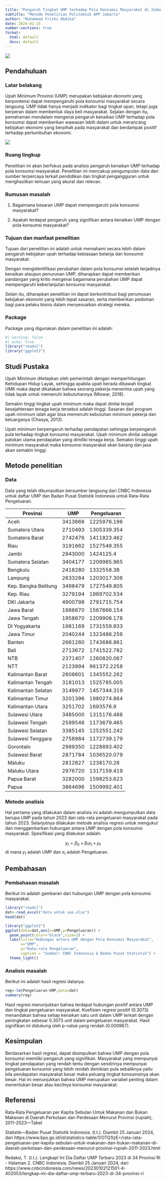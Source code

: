 ---
title: "Pengaruh Tingkat UMP terhadap Pola Konsumsi Masyarakat di Indonesia pada Tahun 2023"
subtitle: "Metode Penelitian Politeknik APP Jakarta"
author: "Muhammad Frizki Abdika"
date: 2024-01-25
number-sections: true
format:
  html: default
  docx: default
---

![](poltekapp.jpg)

## Pendahuluan

### Latar belakang

Upah Minimum Provinsi (UMP) merupakan kebijakan ekonomi yang berpontensi dapat mempengaruhi pola konsumsi masyarakat secara langsung. UMP tidak hanya menjadi indikator bagi tingkat upan, tetapi juga berperan dalam membentuk daya beli masyarakat. Sejalan dengan itu, pemahaman mendalam mengenai pengaruh kenaikan UMP terhadap pola konsumsi dapat memberikan wawasan lebih dalam untuk merancang kebijakan ekonomi yang berpihak pada masyarakat dan berdampak positif terhadap pertumbuhan ekonomi.

![](ump.jpeg)

### Ruang lingkup

Penelitian ini akan berfokus pada analisis pengaruh kenaikan UMP terhadap pola konsumsi masyarakat. Penelitian ini mencakup pengumpulan data dari sumber terpercaya terkait pendidikan dan tingkat pengangguran untuk menghasilkan temuan yang akurat dan relevan.

### Rumusan masalah

1. Bagaimana besaran UMP dapat mempengaruhi pola konsumsi masyarakat?

2. Apakah terdapat pengaruh yang signifikan antara kenaikan UMP dengan pola konsumsi masyarakat?

### Tujuan dan manfaat penelitian

Tujuan dari penelitian ini adalah untuk memahami secara lebih dalam pengaruh kebijakan upah terhadap kebiasaan belanja dan konsumsi masyarakat. 

Dengan mengidentifikasi perubahan dalam pola konsumsi setelah terjadinya kenaikan ataupun penurunan UMP, diharapkan dapat memberikan pandangan yang kritis mengenai bagaimana perubahan UMP dapat mempengaruhi keberlanjutan konsumsi masyarakat. 

Selain itu, diharapkan penelitian ini dapat berkontribusi bagi perumusan kebijakan ekonomi yang lebih tepat sasaran, serta memberikan pedoman bagi para pelaku bisnis dalam menyesuaikan strategi mereka.

### Package

Package yang digunakan dalam penelitian ini adalah:

```{r}
#| warning: false
#| echo: true
library("readxl")
library("ggplot2")
```

## Studi Pustaka

Upah Minimum ditetapkan oleh pemerintah dengan memperhitungan Kehidupan Hidup Layak, sehingga apabila upah berada dibawah tingkat UMK maka dapat dikatakan bahwa seorang pekerja menerima upah yang tidak layak untuk memenuhi kebutuhannya (Miswar, 2018). 

Semakin tinggi tingkat upah minimum maka dapat dinilai terjadi kesejahteraan tenaga kerja tersebut adalah tinggi. Sasaran dari program upah minimum ialah agar bisa memenuhi kebutuhan minimum pekerja dan keluarganya (Chasya, 2013). 

Upah minimum berpengaruh terhadap pendapatan sehingga berpengaruh pula terhadap tingkat konsumsi masyarakat. Upah minimum dinilai sebagai patokan utama pendapatan yang dimiliki tenaga kerja. Semakin tinggi upah minimum masyarakat maka konsumsi masyarakat akan barang dan jasa akan semakin tinggi. 

## Metode penelitian

### Data

Data yang telah dikumpulkan bersumber langsung dari CNBC Indonesia untuk daftar UMP dan Badan Pusat Statistik Indonesia untuk Rata-Rata Pengeluaran.

| Provinsi             | UMP          | Pengeluaran |
|----------------------|--------------|-------------|
| Aceh                 | 3413666      | 1225976.196 |
| Sumatera Utara       | 2710493      | 1305339.354 |
| Sumatera Barat       | 2742476      | 1411823.462 |
| Riau                 | 3191662      | 1527549.355 |
| Jambi                | 2943000      | 1424125.4   |
| Sumatera Selatan     | 3404177      | 1209985.965 |
| Bengkulu             | 2418280      | 1332558.38  |
| Lampung              | 2633284      | 1203017.306 |
| Kep. Bangka Belitung | 3498479      | 1727549.805 |
| Kep. Riau            | 3279194      | 1989702.534 |
| DKI Jakarta          | 4900798      | 2791715.754 |
| Jawa Barat           | 1986670      | 1567666.154 |
| Jawa Tengah          | 1958670      | 1209906.178 |
| DI Yogyakarta        | 1981169      | 1731559.933 |
| Jawa Timur           | 2040244      | 1323486.256 |
| Banten               | 2661280      | 1743686.861 |
| Bali                 | 2713672      | 1741522.782 |
| NTB                  | 2371407      | 1260820.067 |
| NTT                  | 2123994      | 961372.2258 |
| Kalimantan Barat     | 2608601      | 1345552.262 |
| Kalimantan Tengah    | 3181013      | 1525785.005 |
| Kalimantan Selatan   | 3149977      | 1457344.319 |
| Kalimantan Timur     | 3201396      | 1980274.864 |
| Kalimantan Utara     | 3251702      | 1693576.9   |
| Sulawesi Utara       | 3485000      | 1315176.486 |
| Sulawesi Tengah      | 2599546      | 1173679.465 |
| Sulawesi Selatan     | 3385145      | 1252551.242 |
| Sulawesi Tenggara    | 2758984      | 1172739.179 |
| Gorontalo            | 2989350      | 1228893.402 |
| Sulawesi Barat       | 2871784      | 1036520.079 |
| Maluku               | 2812827      | 1238170.28  |
| Maluku Utara         | 2976720      | 1317159.419 |
| Papua Barat          | 3282000      | 1598253.623 |
| Papua                | 3864696      | 1509992.401 |

### Metode analisis

Hal pertama yang dilakukan dalam analisis ini adalah mengumpulkan data berupa UMP pada tahun 2023 dan rata-rata pengeluaran masyarakat pada tahun 2023. Selanjutnya dilakukan metode analisis regresi untuk mengukur dan menggambarkan hubungan antara UMP dengan pola konsumsi masyarakat. Spesifikasi yang dilakukan adalah:

$$
y_{t}=\beta_0 + \beta_1 x_t+\mu_t
$$ di mana $y_t$ adalah UMP dan $x_t$ adalah Pengeluaran.

## Pembahasan

### Pembahasan masalah

Berikut ini adalah gambaran dari hubungan UMP dengan pola konsumsi masyarakat.

```{r}
library("readxl")
dat<-read_excel("data untuk uas.xlsx")
head(dat)
```

```{r}
library("ggplot2")
ggplot(data=dat,aes(x=UMP,y=Pengeluaran)) +
  geom_point(color="black",size=2) +
  labs(title="Hubungan antara UMP dengan Pola Konsumsi Masyarakat",
       x="UMP",
       y="Rata-rata Pengeluaran",
       caption = "Sumber: CNBC Indonesia & Badan Pusat Statistik") +
  theme_light()
```

### Analisis masalah

Berikut ini adalah hasil regresi datanya.

```{r}
reg<-lm(Pengeluaran~UMP,data=dat)
summary(reg)
```

Hasil regresi menunjukkan bahwa terdapat hubungan positif antara UMP dan tingkat pengeluaran masyarakat. Koefisien regresi positif (0.3073) menandakan bahwa setiap kenaikan satu unit dalam UMP terkait dengan peningkatan sebesar 0.3073 unit dalam pengeluaran masyarakat. Hasil signifikan ini didukung oleh p-value yang rendah (0.000967).

## Kesimpulan

Berdasarkan hasil regresi, dapat disimpulkan bahwa UMP dengan pola konsumsi memiliki pengaruh yang signifikan. Masyarakat yang mempunyai tingkat pendapatan yang rendah
tentu dengan sendirinya mempunyai pengeluaran konsumsi yang lebih rendah demikian pula sebaliknya yaitu bila pendapatan masyarakat besar maka peluang tingkat konsumsinya akan besar. Hal ini menunjukkan bahwa UMP merupakan variabel penting dalam menentukan besar atau kecilnya konsumsi masyarakat.

## Referensi

Rata‑Rata Pengeluaran per Kapita Sebulan Untuk Makanan dan Bukan Makanan di Daerah Perkotaan dan Perdesaan Menurut Provinsi (rupiah), 2011-2023—Tabel

Statistik—Badan Pusat Statistik Indonesia. (t.t.). Diambil 25 Januari 2024, dari https://www.bps.go.id/id/statistics-table/1/OTQ1IzE=/rata-rata-pengeluaran-per-kapita-sebulan-untuk-makanan-dan-bukan-makanan-di-daerah-perkotaan-dan-perdesaan-menurut-provinsi-rupiah-2011-2023.html

Redaksi, T. (t.t.). Lengkap! Ini Dia Daftar UMP Terbaru 2023 di 34 Provinsi RI - Halaman 2. CNBC Indonesia. Diambil 25 Januari 2024, dari https://www.cnbcindonesia.com/news/20230102121501-4-402053/lengkap-ini-dia-daftar-ump-terbaru-2023-di-34-provinsi-ri
